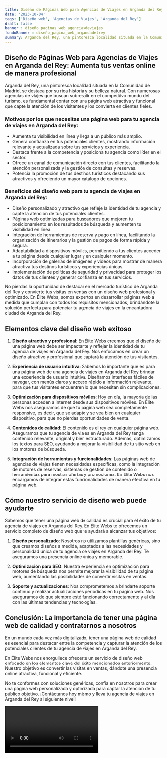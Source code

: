 ```yaml
---
title: Diseño de Páginas Web para Agencias de Viajes en Arganda del Rey
date: '2023-10-04'
tags: ['Diseño web', 'Agencias de Viajes', 'Arganda del Rey']
draft: false
banner : diseño_paginas_web_agenciasdeviajes
fondoBanner : diseño_pagina_web_argandadelrey
summary: Arganda del Rey, una pintoresca localidad situada en la Comunidad de Madrid, se destaca por su rica historia y su belleza natural. Con numerosas agencias de viajes que buscan sobresalir en el competitivo mundo del turismo, es fundamental contar con una página web atractiva y funcional que capte la atención de los visitantes y los convierta en clientes fieles. 
---
```


## Diseño de Páginas Web para Agencias de Viajes en Arganda del Rey: Aumenta tus ventas online de manera profesional

Arganda del Rey, una pintoresca localidad situada en la Comunidad de Madrid, se destaca por su rica historia y su belleza natural. Con numerosas agencias de viajes que buscan sobresalir en el competitivo mundo del turismo, es fundamental contar con una página web atractiva y funcional que capte la atención de los visitantes y los convierta en clientes fieles. 

### Motivos por los que necesitas una página web para tu agencia de viajes en Arganda del Rey:

- Aumenta tu visibilidad en línea y llega a un público más amplio.
- Genera confianza en tus potenciales clientes, mostrando información relevante y actualizada sobre tus servicios y experiencia.
- Destaca frente a la competencia y posiciona tu agencia como líder en el sector.
- Ofrece un canal de comunicación directo con tus clientes, facilitando la atención personalizada y la gestión de consultas y reservas.
- Potencia la promoción de tus destinos turísticos destacando sus atractivos y ofreciendo un mayor catálogo de opciones.

### Beneficios del diseño web para tu agencia de viajes en Arganda del Rey:

- Diseño personalizado y atractivo que refleje la identidad de tu agencia y capte la atención de tus potenciales clientes.
- Páginas web optimizadas para buscadores que mejoren tu posicionamiento en los resultados de búsqueda y aumenten tu visibilidad en línea.
- Integración de herramientas de reserva y pago en línea, facilitando la organización de itinerarios y la gestión de pagos de forma rápida y segura.
- Adaptabilidad a dispositivos móviles, permitiendo a tus clientes acceder a tu página desde cualquier lugar y en cualquier momento.
- Incorporación de galerías de imágenes y videos para mostrar de manera atractiva tus destinos turísticos y experiencias únicas.
- Implementación de políticas de seguridad y privacidad para proteger los datos de tus clientes y generar confianza en tus servicios.

No pierdas la oportunidad de destacar en el mercado turístico de Arganda del Rey y convierte tus visitas en ventas con un diseño web profesional y optimizado. En Élite Webs, somos expertos en desarrollar páginas web a medida que cumplan con todos los requisitos mencionados, brindándote la solución perfecta para potenciar tu agencia de viajes en la encantadora ciudad de Arganda del Rey.

<GifSeo />

<Cta />

## Elementos clave del diseño web exitoso

1. **Diseño atractivo y profesional**: En Élite Webs creemos que el diseño de una página web debe ser impactante y reflejar la identidad de tu agencia de viajes en Arganda del Rey. Nos enfocamos en crear un diseño atractivo y profesional que captará la atención de tus visitantes.

2. **Experiencia de usuario intuitiva**: Sabemos lo importante que es para una página web de una agencia de viajes en Arganda del Rey brindar una experiencia de usuario intuitiva. Diseñamos interfaces fáciles de navegar, con menús claros y acceso rápido a información relevante, para que tus visitantes encuentren lo que necesitan sin complicaciones.

3. **Optimización para dispositivos móviles**: Hoy en día, la mayoría de las personas acceden a internet desde sus dispositivos móviles. En Élite Webs nos aseguramos de que tu página web sea completamente responsive, es decir, que se adapte y se vea bien en cualquier dispositivo, para que no pierdas oportunidades de venta.

4. **Contenidos de calidad**: El contenido es el rey en cualquier página web. Aseguramos que tu agencia de viajes en Arganda del Rey tenga contenido relevante, original y bien estructurado. Además, optimizamos los textos para SEO, ayudando a mejorar la visibilidad de tu sitio web en los motores de búsqueda.

5. **Integración de herramientas y funcionalidades**: Las páginas web de agencias de viajes tienen necesidades específicas, como la integración de motores de reservas, sistemas de gestión de contenido o herramientas para mostrar ofertas y promociones. En Élite Webs nos encargamos de integrar estas funcionalidades de manera efectiva en tu página web.

## Cómo nuestro servicio de diseño web puede ayudarte

Sabemos que tener una página web de calidad es crucial para el éxito de tu agencia de viajes en Arganda del Rey. En Élite Webs te ofrecemos un servicio completo de diseño web que te ayudará a alcanzar tus objetivos:

1. **Diseño personalizado**: Nosotros no utilizamos plantillas genéricas, sino que creamos diseños a medida, adaptados a las necesidades y personalidad única de tu agencia de viajes en Arganda del Rey. Te aseguramos una presencia online única y memorable.

2. **Optimización para SEO**: Nuestra experiencia en optimización para motores de búsqueda nos permite mejorar la visibilidad de tu página web, aumentando las posibilidades de convertir visitas en ventas.

3. **Soporte y actualizaciones**: Nos comprometemos a brindarte soporte continuo y realizar actualizaciones periódicas en tu página web. Nos aseguramos de que siempre esté funcionando correctamente y al día con las últimas tendencias y tecnologías.

## Conclusión: La importancia de tener una página web de calidad y contratarnos a nosotros

En un mundo cada vez más digitalizado, tener una página web de calidad es esencial para destacar entre la competencia y capturar la atención de los potenciales clientes de tu agencia de viajes en Arganda del Rey.

En Élite Webs nos enorgullece ofrecerte un servicio de diseño web enfocado en los elementos clave del éxito mencionados anteriormente. Nuestro objetivo es convertir las visitas en ventas, dándote una presencia online atractiva, funcional y eficiente.

No te conformes con soluciones genéricas, confía en nosotros para crear una página web personalizada y optimizada para captar la atención de tu público objetivo. ¡Contáctanos hoy mismo y lleva tu agencia de viajes en Arganda del Rey al siguiente nivel!

<Video />

<CtaBot job='Agencias de Viajes' city='Arganda del Rey'/>

<Gmaps query='Arganda del Rey+españa+maps' />